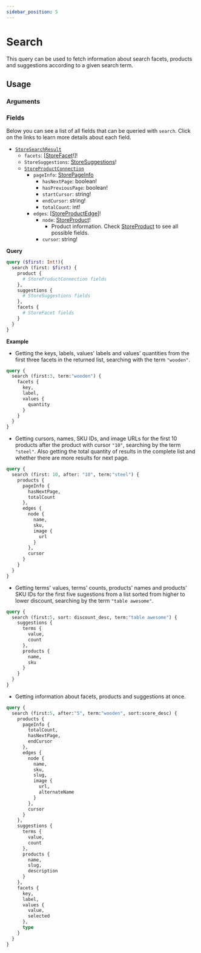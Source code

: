 ```yaml
---
sidebar_position: 5
---
```


# Search

This query can be used to fetch information about search facets, products and suggestions according to a given search term.

<div className="grid grid-cols-2 gap-20 pt-5">

<div>

## Usage

### Arguments

<PropsComponent
      name="first"
      type="Int"
      description="	Number of items that should return from the complete result list."
      required="true"
    />

<PropsComponent
      name="after"
      type="String"
      description="Pagination argument, indicating the cursor corresponding to the item after which the results should be fetched."
    />

<PropsComponent
      name="sort"
      type="StoreSort"
      description="Indicates search results sorting mode. StoreSort is an Enum with the possible values of: price_desc, price_asc, orders_desc, name_desc, name_asc, release_desc, discount_desc and score_desc."
    />

<PropsComponent
      name="term"
      type="String"
      description="Search term."
    />

<PropsComponent
      name="selectedFacets"
      type="IStoreSelectedFacet"
      description="Array of search facets (IStoreSelectedFacet), each with key and value."
    />

### Fields

Below you can see a list of all fields that can be queried with `search`. Click on the links to learn more details about each field.

<ul>
  <li><a href="/reference/api/objects#storesearchresult"><code>StoreSearchResult</code></a>
    <ul>
      <li><code>facets</code>: [<a href="/reference/api/objects/#storefacet">StoreFacet</a>!]!</li>
      <li><code>StoreSuggestions</code>: <a href="/reference/api/objects/#storesuggestions">StoreSuggestions</a>!</li>
      <li><a href="/reference/api/objects#storeproductconnection"><code>StoreProductConnection</code></a>
        <ul>
        <li><code>pageInfo</code>: <a href="/reference/api/objects/#storepageinfo">StorePageInfo</a>
          <ul>
          <li><code>hasNextPage</code>: boolean!</li>
          <li><code>hasPreviousPage</code>: boolean!</li>
          <li><code>startCursor</code>: string!</li>
          <li><code>endCursor</code>: string!</li>
          <li><code>totalCount</code>: int!</li>
          </ul>
        </li>
        <li><code>edges</code>: [<a href="/reference/api/objects/#storeproductedge">StoreProductEdge</a>]!
          <ul>
          <li><code>node</code>: <a href="/reference/api/objects/#storeproduct">StoreProduct</a>!
            <ul>
            <li>Product information. Check <a href="/reference/api/objects/#storeproduct">StoreProduct</a> to see all possible fields.</li>
            </ul>
          </li>
          <li><code>cursor</code>: string!</li>
          </ul>
        </li>
        </ul>
      </li>
    </ul>
  </li>
</ul>


</div>
<div>


**Query**

```graphql
query ($first: Int!){
  search (first: $first) {
    product {
      # StoreProductConnection fields
    },
    suggestions {
      # StoreSuggestions fields
    },
    facets {
      # StoreFacet fields
    }
  }
}
```

**Example**

- Getting the keys, labels, values' labels and values' quantities from the first three facets in the returned list, searching with the term `"wooden"`.

```graphql
query {
  search (first:3, term:"wooden") {
    facets {
      key,
      label,
      values {
        quantity
      }
    }
  }
}
```

- Getting cursors, names, SKU IDs, and image URLs for the first 10 products after the product with cursor `"10"`, searching by the term `"steel"`. Also getting the total quantity of results in the complete list and whether there are more results for next page.

```graphql
query {
  search (first: 10, after: "10", term:"steel") {
    products {
      pageInfo {
        hasNextPage,
        totalCount
      },
      edges {
        node {
          name,
          sku,
          image {
            url
          }
        },
        cursor
      }
    }
  }
}
```

- Getting terms' values, terms' counts, products' names and products' SKU IDs for the first five sugestions from a list sorted from higher to lower discount, searching by the term `"table awesome"`.

```graphql
query {
  search (first:5, sort: discount_desc, term:"table awesome") {
    suggestions {
      terms {
        value,
        count
      },
      products {
        name,
        sku
      }
    }
  }
}
```

- Getting information about facets, products and suggestions at once.

```graphql
query {
  search (first:5, after:"5", term:"wooden", sort:score_desc) {
    products {
      pageInfo {
        totalCount,
        hasNextPage,
        endCursor
      },
      edges {
        node {
          name,
          sku,
          slug,
          image {
            url,
            alternateName
          }
        },
        cursor
      }
    },
    suggestions {
      terms {
        value,
        count
      },
      products {
        name,
        slug,
        description
      }
    },
    facets {
      key,
      label,
      values {
        value,
        selected
      },
      type
    }
  }
}
```


</div>
</div>
